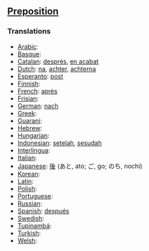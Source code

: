 ==[[Preposition]]==

===Translations===

*[[Arabic]]: [[]]
*[[Basque]]: [[]]
*[[Catalan]]: [[desprès]], [[en acabat]]
*[[Dutch]]: [[na]], [[achter]], [[achterna]]
*[[Esperanto]]: [[post]]
*[[Finnish]]: [[]]
*[[French]]: [[après]]
*[[Frisian]]: [[]]
*[[German]]: [[nach]]
*[[Greek]]: [[]]
*[[Guarani]]: [[]]
*[[Hebrew]]: [[]]
*[[Hungarian]]: [[]]
*[[Indonesian]]: [[setelah]], [[sesudah]]
*[[Interlingua]]: [[]]
*[[Italian]]: [[]]
*[[Japanese]]: [[後]] (あと, ato; ご, go; のち, nochi)
*[[Korean]]: [[]]
*[[Latin]]: [[]]
*[[Polish]]: [[]]
*[[Portuguese]]: [[]]
*[[Russian]]: [[]]
*[[Spanish]]: [[después]]
*[[Swedish]]: [[]]
*[[Tupinambá]]: [[]]
*[[Turkish]]: [[]]
*[[Welsh]]: [[]]